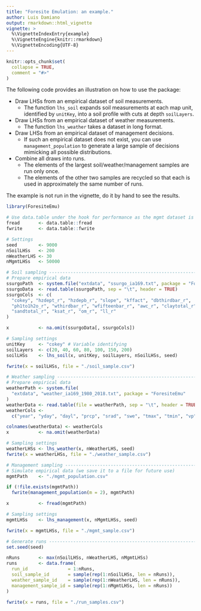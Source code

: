 ```yaml
---
title: "Foresite Emulation: an example."
author: Luis Damiano
output: rmarkdown::html_vignette
vignette: >
  %\VignetteIndexEntry{example}
  %\VignetteEngine{knitr::rmarkdown}
  %\VignetteEncoding{UTF-8}
---
```


```r
knitr::opts_chunk$set(
  collapse = TRUE,
  comment = "#>"
)
```

The following code provides an illustration on how to use the package:

* Draw LHSs from an empirical dataset of soil measurements.
    * The function `lhs_soil` expands soil measurements at each map unit,
      identified by `unitKey`, into a soil profile with cuts at depth
      `soilLayers`.
* Draw LHSs from an empirical dataset of weather measurements.
    * The function `lhs_weather` takes a dataset in long format.
* Draw LHSs from an empirical dataset of management decisions.
    * If such an empirical dataset does not exist, you can use
      `management_population` to generate a large sample of decisions mimicking
      all possible distributions.
* Combine all draws into runs.
    * The elements of the largest soil/weather/management samples are run only once.
    * The elements of the other two samples are recycled so that each is used
      in approximately the same number of runs.

The example is not run in the vignette, do it by hand to see the results.

```r
library(ForesiteEmu)

# Use data.table under the hook for performance as the mgmt dataset is large.
fread       <- data.table::fread
fwrite      <- data.table::fwrite

# Settings
seed        <- 9000
nSoilLHSs   <- 200
nWeatherLHS <- 30
nMgmtLHSs   <- 50000

# Soil sampling -----------------------------------------------------------
# Prepare empirical data
ssurgoPath  <- system.file("extdata", "ssurgo_ia169.txt", package = "ForesiteEmu")
ssurgoData  <- read.table(ssurgoPath, sep = "\t", header = TRUE)
ssurgoCols  <- c(
  "cokey", "hzdept_r", "hzdepb_r", "slope", "kffact", "dbthirdbar_r", 
  "ph1to1h2o_r", "wthirdbar_r", "wfifteenbar_r", "awc_r", "claytotal_r", 
  "sandtotal_r", "ksat_r", "om_r", "ll_r"
)

x           <- na.omit(ssurgoData[, ssurgoCols])

# Sampling settings
unitKey     <- "cokey" # Variable identifying 
soilLayers  <- c(20, 40, 60, 80, 100, 150, 200)
soilLHSs    <- lhs_soil(x, unitKey, soilLayers, nSoilLHSs, seed)

fwrite(x = soilLHSs, file = "./soil_sample.csv")

# Weather sampling --------------------------------------------------------
# Prepare empirical data
weatherPath <- system.file(
  "extdata", "weather_ia169_1980_2018.txt", package = "ForesiteEmu"
)
weatherData <- read.table(file = weatherPath, sep = "\t", header = TRUE)[-1]
weatherCols <-
  c("year", "yday", "dayl", "prcp", "srad", "swe", "tmax", "tmin", "vp")

colnames(weatherData) <- weatherCols
x           <- na.omit(weatherData)

# Sampling settings
weatherLHSs <- lhs_weather(x, nWeatherLHS, seed)
fwrite(x = weatherLHSs, file = "./weather_sample.csv")

# Management sampling -----------------------------------------------------
# Simulate empirical data (we save it to a file for future use)
mgmtPath    <- "./mgmt_population.csv"

if (!file.exists(mgmtPath))
  fwrite(management_population(m = 2), mgmtPath)

x           <- fread(mgmtPath)

# Sampling settings
mgmtLHSs    <- lhs_management(x, nMgmtLHSs, seed)

fwrite(x = mgmtLHSs, file = "./mgmt_sample.csv")

# Generate runs -----------------------------------------------------------
set.seed(seed)

nRuns       <- max(nSoilLHSs, nWeatherLHS, nMgmtLHSs)
runs        <- data.frame(
  run_id               = 1:nRuns,
  soil_sample_id       = sample(rep(1:nSoilLHSs, len = nRuns)),
  weather_sample_id    = sample(rep(1:nWeatherLHS, len = nRuns)),
  management_sample_id = sample(rep(1:nMgmtLHSs, len = nRuns))
)

fwrite(x = runs, file = "./run_samples.csv")
```
